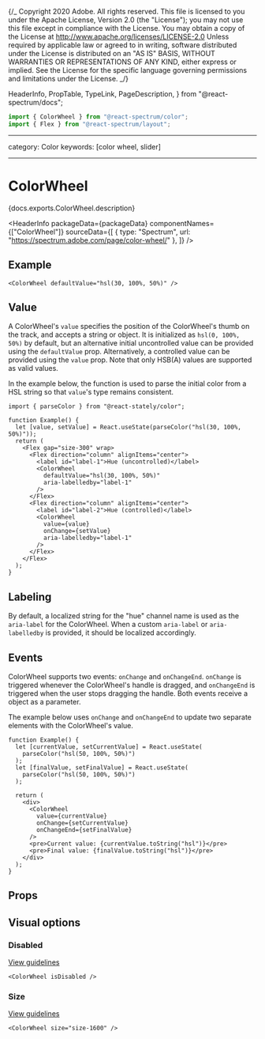 {/_ Copyright 2020 Adobe. All rights reserved.
This file is licensed to you under the Apache License, Version 2.0 (the "License");
you may not use this file except in compliance with the License. You may obtain a copy
of the License at http://www.apache.org/licenses/LICENSE-2.0
Unless required by applicable law or agreed to in writing, software distributed under
the License is distributed on an "AS IS" BASIS, WITHOUT WARRANTIES OR REPRESENTATIONS
OF ANY KIND, either express or implied. See the License for the specific language
governing permissions and limitations under the License. _/}

  HeaderInfo,
  PropTable,
  TypeLink,
  PageDescription,
} from "@react-spectrum/docs";


```jsx import
import { ColorWheel } from "@react-spectrum/color";
import { Flex } from "@react-spectrum/layout";
```

---

category: Color
keywords: [color wheel, slider]

---

# ColorWheel

<PageDescription>{docs.exports.ColorWheel.description}</PageDescription>

<HeaderInfo
  packageData={packageData}
  componentNames={["ColorWheel"]}
  sourceData={[
    { type: "Spectrum", url: "https://spectrum.adobe.com/page/color-wheel/" },
  ]}
/>

## Example

```tsx example
<ColorWheel defaultValue="hsl(30, 100%, 50%)" />
```

## Value

A ColorWheel's `value` specifies the position of the ColorWheel's thumb on the track, and accepts a string or <TypeLink links={colorTypes.links} type={colorTypes.exports.Color} /> object.
It is initialized as `hsl(0, 100%, 50%)` by default, but an alternative initial uncontrolled value can be provided using the `defaultValue` prop.
Alternatively, a controlled value can be provided using the `value` prop. Note that only HSB(A) values are supported as valid values.

In the example below, the <TypeLink links={statelyDocs.links} type={statelyDocs.exports.parseColor} /> function is used to parse the initial color from a HSL string
so that `value`'s type remains consistent.

```tsx example
import { parseColor } from "@react-stately/color";

function Example() {
  let [value, setValue] = React.useState(parseColor("hsl(30, 100%, 50%)"));
  return (
    <Flex gap="size-300" wrap>
      <Flex direction="column" alignItems="center">
        <label id="label-1">Hue (uncontrolled)</label>
        <ColorWheel
          defaultValue="hsl(30, 100%, 50%)"
          aria-labelledby="label-1"
        />
      </Flex>
      <Flex direction="column" alignItems="center">
        <label id="label-2">Hue (controlled)</label>
        <ColorWheel
          value={value}
          onChange={setValue}
          aria-labelledby="label-1"
        />
      </Flex>
    </Flex>
  );
}
```

## Labeling

By default, a localized string for the "hue" channel name is used as the `aria-label` for the ColorWheel. When a custom `aria-label` or `aria-labelledby`
is provided, it should be localized accordingly.

## Events

ColorWheel supports two events: `onChange` and `onChangeEnd`. `onChange` is triggered whenever the ColorWheel's handle is dragged, and `onChangeEnd`
is triggered when the user stops dragging the handle. Both events receive a <TypeLink links={colorTypes.links} type={colorTypes.exports.Color} /> object
as a parameter.

The example below uses `onChange` and `onChangeEnd` to update two separate elements with the ColorWheel's value.

```tsx example
function Example() {
  let [currentValue, setCurrentValue] = React.useState(
    parseColor("hsl(50, 100%, 50%)")
  );
  let [finalValue, setFinalValue] = React.useState(
    parseColor("hsl(50, 100%, 50%)")
  );

  return (
    <div>
      <ColorWheel
        value={currentValue}
        onChange={setCurrentValue}
        onChangeEnd={setFinalValue}
      />
      <pre>Current value: {currentValue.toString("hsl")}</pre>
      <pre>Final value: {finalValue.toString("hsl")}</pre>
    </div>
  );
}
```

## Props

<PropTable component={docs.exports.ColorWheel} links={docs.links} />

## Visual options

### Disabled

[View guidelines](https://spectrum.adobe.com/page/color-wheel/#Disabled)

```tsx example
<ColorWheel isDisabled />
```

### Size

[View guidelines](https://spectrum.adobe.com/page/color-wheel/#Size)

```tsx example
<ColorWheel size="size-1600" />
```
